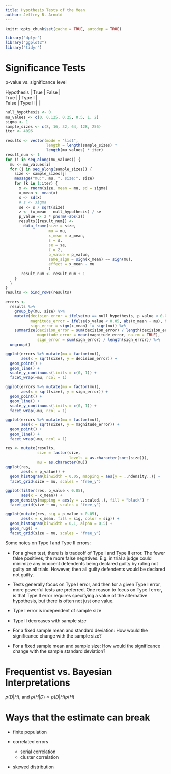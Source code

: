 ```yaml
---
title: Hypothesis Tests of the Mean
author: Jeffrey B. Arnold
---
```


```r
knitr::opts_chunk$set(cache = TRUE, autodep = TRUE)
```

```r
library("dplyr")
library("ggplot2")
library("tidyr")
```

# Significance Tests

p-value vs. significance level

| Hypothesis | True | False | 
| True | | Type I |
| False | Type II | |

```r
null_hypothesis <- 0
mu_values <- c(0, 0.125, 0.25, 0.5, 1, 2)
sigma <- 1
sample_sizes <- c(8, 16, 32, 64, 128, 256)
iter <- 4096

results <- vector(mode = "list",
                  length = length(sample_sizes) *
                  length(mu_values) * iter)
result_num <- 1
for (i in seq_along(mu_values)) {
  mu <- mu_values[i]
  for (j in seq_along(sample_sizes)) {
    size <- sample_sizes[j]
    message("mu:", mu, ", size:", size)
    for (k in 1:iter) {
      x <- rnorm(size, mean = mu, sd = sigma)
      x_mean <- mean(x)
      s <- sd(x)
      # s <- sigma
      se <- s / sqrt(size)
      z <- (x_mean - null_hypothesis) / se
      p_value <- 2 * pnorm(-abs(z))
      results[[result_num]] <-
        data_frame(size = size,
                   mu = mu,
                   x_mean = x_mean,
                   s = s,
                   se = se,
                   z = z,
                   p_value = p_value,
                   same_sign = sign(x_mean) == sign(mu),
                   effect = x_mean - mu
                   )
       result_num <- result_num + 1
    }
  }
}
results <- bind_rows(results)

errors <- 
  results %>%
    group_by(mu, size) %>%
    mutate(decision_error = ifelse(mu == null_hypothesis, p_value < 0.05, p_value > 0.05),
           magnitude_error = ifelse(p_value < 0.05, abs(x_mean - mu), NA),
           sign_error = sign(x_mean) != sign(mu)) %>%
    summarize(decision_error = sum(decision_error) / length(decision_error),
              magnitude_error = mean(magnitude_error, na.rm = TRUE),
              sign_error = sum(sign_error) / length(sign_error)) %>%
  ungroup()
```

```r
ggplot(errors %>% mutate(mu = factor(mu)),
       aes(x = sqrt(size), y = decision_error)) +
  geom_point() +
  geom_line() +
  scale_y_continuous(limits = c(0, 1)) +
  facet_wrap(~mu, ncol = 1)
```

```r
ggplot(errors %>% mutate(mu = factor(mu)),
       aes(x = sqrt(size), y = sign_error)) +
  geom_point() +
  geom_line() +
  scale_y_continuous(limits = c(0, 1)) +
  facet_wrap(~mu, ncol = 1)
```


```r
ggplot(errors %>% mutate(mu = factor(mu)),
       aes(x = sqrt(size), y = magnitude_error)) +
  geom_point() +
  geom_line() +
  facet_wrap(~mu, ncol = 1)
```


```r
res <- mutate(results,
              size = factor(size,
                            levels = as.character(sort(size))),
              mu = as.character(mu))
ggplot(res,
       aes(x = p_value)) +
  geom_histogram(binwidth = 0.05, mapping = aes(y = ..ndensity..)) +
  facet_grid(size ~ mu, scales = "free_y")

ggplot(filter(res, p_value < 0.05),
       aes(x = x_mean)) +
  geom_density(mapping = aes(y = ..scaled..), fill = "black") +
  facet_grid(size ~ mu, scales = "free_y")

ggplot(mutate(res, sig = p_value < 0.05),
       aes(x = x_mean, fill = sig, color = sig)) +
  geom_histogram(binwidth = 0.1, alpha = 0.5) +
  geom_rug() +
  facet_grid(size ~ mu, scales = "free_y")
```


Some notes on Type I and Type II errors:

- For a given test, there is is tradeoff of Type I and Type II error. The fewer false positives, the more false negatives. E.g. in trial a judge could minimize any innocent defendents being declared guilty by ruling not guilty on all trials. However, then all guilty defendents would be declared not guilty.
- Tests generally focus on Type I error, and then for a given Type I error, more powerful tests are preferred. One reason to focus on Type I error, is that Type II error requires specifying a value of the alternative hypothesis, but there is often not just one value.
- Type I error is independent of sample size
- Type II decreases with sample size


- For a fixed sample mean and standard deviation: How would the significance change with the sample size?
- For a fixed sample mean and sample size: How would the significance change with the sample standard deviation?

# Frequentist vs. Bayesian Interpretations

$p(D | H)$, and $p(H | D) \propto p(D | H) p(H)$

# Ways that the estimate can break

- finite population
- correlated errors

    - serial correlation
    - cluster correlation

- skewed distribution
